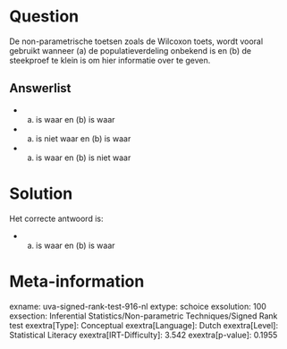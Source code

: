 Question
========

De non-parametrische toetsen zoals de Wilcoxon toets, wordt vooral
gebruikt wanneer (a) de populatieverdeling onbekend is en (b) de
steekproef te klein is om hier informatie over te geven.

Answerlist
----------

* (a) is waar en (b) is waar
* (a) is niet waar en (b) is waar
* (a) is waar en (b) is niet waar

Solution
========

Het correcte antwoord is: 

* (a) is waar en (b) is waar

Meta-information
================
exname: uva-signed-rank-test-916-nl
extype: schoice
exsolution: 100
exsection: Inferential Statistics/Non-parametric Techniques/Signed Rank test
exextra[Type]: Conceptual
exextra[Language]: Dutch
exextra[Level]: Statistical Literacy
exextra[IRT-Difficulty]: 3.542
exextra[p-value]: 0.1955
